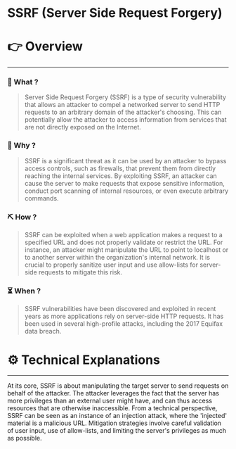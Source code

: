 # SSRF (Server Side Request Forgery)


# 👉 Overview

---

### 👀 What ?

> Server Side Request Forgery (SSRF) is a type of security vulnerability that allows an attacker to compel a networked server to send HTTP requests to an arbitrary domain of the attacker's choosing. This can potentially allow the attacker to access information from services that are not directly exposed on the Internet.
> 

### 🧐 Why ?

> SSRF is a significant threat as it can be used by an attacker to bypass access controls, such as firewalls, that prevent them from directly reaching the internal services. By exploiting SSRF, an attacker can cause the server to make requests that expose sensitive information, conduct port scanning of internal resources, or even execute arbitrary commands.
> 

### ⛏️ How ?

> SSRF can be exploited when a web application makes a request to a specified URL and does not properly validate or restrict the URL. For instance, an attacker might manipulate the URL to point to localhost or to another server within the organization's internal network. It is crucial to properly sanitize user input and use allow-lists for server-side requests to mitigate this risk.
> 

### ⏳ When ?

> SSRF vulnerabilities have been discovered and exploited in recent years as more applications rely on server-side HTTP requests. It has been used in several high-profile attacks, including the 2017 Equifax data breach.
> 

# ⚙️ Technical Explanations

---

At its core, SSRF is about manipulating the target server to send requests on behalf of the attacker. The attacker leverages the fact that the server has more privileges than an external user might have, and can thus access resources that are otherwise inaccessible. From a technical perspective, SSRF can be seen as an instance of an injection attack, where the 'injected' material is a malicious URL. Mitigation strategies involve careful validation of user input, use of allow-lists, and limiting the server's privileges as much as possible.
